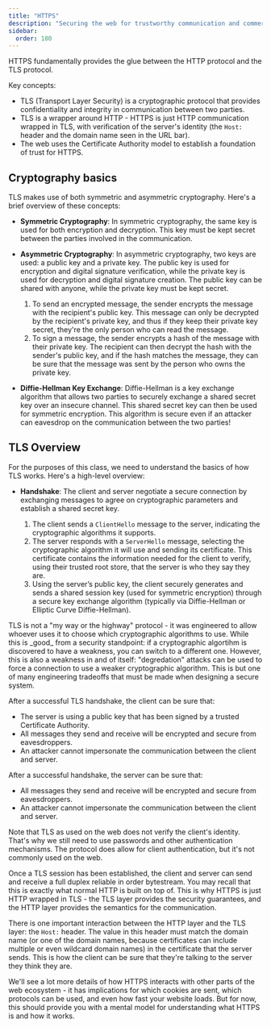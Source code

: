 ```yaml
---
title: "HTTPS"
description: "Securing the web for trustworthy communication and commerce"
sidebar:
  order: 180
---
```



HTTPS fundamentally provides the glue between the HTTP protocol and the TLS
protocol.

Key concepts:

* TLS (Transport Layer Security) is a cryptographic protocol that provides
  confidentiality and integrity in communication between two parties.
* TLS is a wrapper around HTTP - HTTPS is just HTTP communication wrapped in
  TLS, with verification of the server's identity (the `Host:` header and the
  domain name seen in the URL bar).
* The web uses the Certificate Authority model to establish a foundation of
  trust for HTTPS.

## Cryptography basics

TLS makes use of both symmetric and asymmetric cryptography. Here's a brief
overview of these concepts:

* **Symmetric Cryptography**: In symmetric cryptography, the same key is used
  for both encryption and decryption. This key must be kept secret between the
  parties involved in the communication.

* **Asymmetric Cryptography**: In asymmetric cryptography, two keys are used: a
  public key and a private key. The public key is used for encryption and
  digital signature verification, while the private key is used for decryption
  and digital signature creation. The public key can be shared with anyone,
  while the private key must be kept secret.
  1. To send an encrypted message, the sender encrypts the message with the
     recipient's public key. This message can only be decrypted by the
      recipient's private key, and thus if they keep their private key secret,
      they're the only person who can read the message.
  2. To sign a message, the sender encrypts a hash of the message with their
     private key. The recipient can then decrypt the hash with the sender's
     public key, and if the hash matches the message, they can be sure that the
     message was sent by the person who owns the private key.

* **Diffie-Hellman Key Exchange**: Diffie-Hellman is a key exchange algorithm
  that allows two parties to securely exchange a shared secret key over an
  insecure channel. This shared secret key can then be used for symmetric
  encryption. This algorithm is secure even if an attacker can eavesdrop on the
  communication between the two parties!

## TLS Overview

For the purposes of this class, we need to understand the basics of how TLS
works. Here's a high-level overview:

- **Handshake**: The client and server negotiate a secure connection by
   exchanging messages to agree on cryptographic parameters and establish a
   shared secret key.

  1. The client sends a `ClientHello` message to the server, indicating the
     cryptographic algorithms it supports.
  2. The server responds with a `ServerHello` message, selecting the
      cryptographic algorithm it will use and sending its certificate. This
      certificate contains the information needed for the client to verify,
      using their trusted root store, that the server is who they say they are.
  3. Using the server’s public key, the client securely generates and sends a
     shared session key (used for symmetric encryption) through a secure key
     exchange algorithm (typically via Diffie-Hellman or Elliptic Curve
     Diffie-Hellman).


<Aside>
TLS is not a "my way or the highway" protocol - it was engineered to allow
  whoever uses it to choose which cryptographic algorithms to use. While this is
  _good_ from a security standpoint: if a cryptographic algortihm is discovered
  to have a weakness, you can switch to a different one. However, this is also a
  weakness in and of itself: "degredation" attacks can be used to force a
  connection to use a weaker cryptographic algorithm. This is but one of many
  engineering tradeoffs that must be made when designing a secure system.
</Aside>

After a successful TLS handshake, the client can be sure that:
* The server is using a public key that has been signed by a trusted Certificate
  Authority.
* All messages they send and receive will be encrypted and secure from
  eavesdroppers.
* An attacker cannot impersonate the communication between the client and
  server.

After a successful handshake, the server can be sure that:
* All messages they send and receive will be encrypted and secure from
  eavesdroppers.
* An attacker cannot impersonate the communication between the client and
  server.

Note that TLS as used on the web does not verify the client's identity. That's
why we still need to use passwords and other authentication mechanisms. The
protocol does allow for client authentication, but it's not commonly used on the
web.

Once a TLS session has been established, the client and server can send and
receive a full duplex reliable in order bytestream. You may recall that this
is exactly what normal HTTP is built on top of. This is why HTTPS is just HTTP
wrapped in TLS - the TLS layer provides the security guarantees, and the HTTP
layer provides the semantics for the communication.

There is one important interaction between the HTTP layer and the TLS layer: the
`Host:` header. The value in this header must match the domain name (or one of
the domain names, because certificates can include multiple or even wildcard
domain names) in the certificate that the server sends. This is how the client
can be sure that they're talking to the server they think they are.

We'll see a lot more details of how HTTPS interacts with other parts of the web
ecosystem - it has implications for which cookies are sent, which protocols can
be used, and even how fast your website loads. But for now, this should provide
you with a mental model for understanding what HTTPS is and how it works.